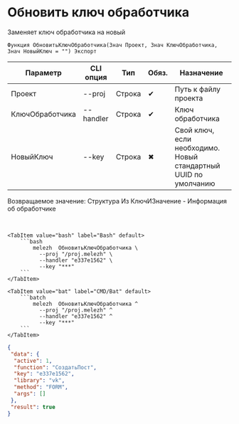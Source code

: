 ﻿---
sidebar_position: 8
description: Обновить ключ обработчика и другие функции для работы с Melezh в Открытом пакете интеграций - бесплатной open-source библиотеке интеграций для 1С:Предприятие 8, OneScript и CLI
keywords: [1C, 1С, 1С:Предприятие, 1С:Предприятие 8.3, API, Интеграция, Сервисы, Обмен, OneScript, CLI]
---


# Обновить ключ обработчика
 Заменяет ключ обработчика на новый



`Функция ОбновитьКлючОбработчика(Знач Проект, Знач КлючОбработчика, Знач НовыйКлюч = "") Экспорт`

  | Параметр | CLI опция | Тип | Обяз. | Назначение |
  |-|-|-|-|-|
  | Проект | --proj | Строка | &#x2714; | Путь к файлу проекта |
  | КлючОбработчика | --handler | Строка | &#x2714; | Ключ обработчика |
  | НовыйКлюч | --key | Строка | &#x2716; | Свой ключ, если необходимо. Новый стандартный UUID по умолчанию |

  
  Возвращаемое значение:   Структура Из КлючИЗначение - Информация об обработчике

<br/>



    

 <Tabs>
  
    <TabItem value="bash" label="Bash" default>
        ```bash
            melezh  ОбновитьКлючОбработчика \
              --proj "/proj.melezh" \
              --handler "e337e1562" \
              --key "***"
        ```
    </TabItem>
  
    <TabItem value="bat" label="CMD/Bat" default>
        ```batch
            melezh  ОбновитьКлючОбработчика ^
              --proj "/proj.melezh" ^
              --handler "e337e1562" ^
              --key "***"
        ```
    </TabItem>
</Tabs>

```json title="Результат"
{
 "data": {
  "active": 1,
  "function": "СоздатьПост",
  "key": "e337e1562",
  "library": "vk",
  "method": "FORM",
  "args": []
 },
 "result": true
}
```
